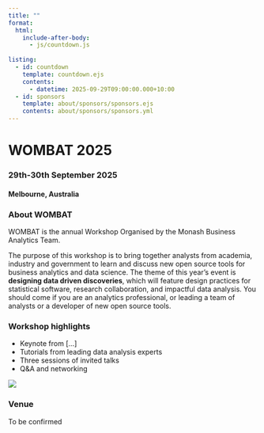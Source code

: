 ```yaml
---
title: ""
format:
  html:
    include-after-body:
      - js/countdown.js
      
listing:
  - id: countdown
    template: countdown.ejs
    contents: 
      - datetime: 2025-09-29T09:00:00.000+10:00
  - id: sponsors
    template: about/sponsors/sponsors.ejs
    contents: about/sponsors/sponsors.yml
---
```


::::::::: grid
::: {#banner .g-col-12}
# WOMBAT 2025

### 29th-30th September 2025 {style="max-width: fit-content; max-width: -moz-fit-content;"}

#### Melbourne, Australia
:::


::: {#countdown .g-col-12}
:::

::: {.g-col-6 .text_block}
### About WOMBAT

WOMBAT is the annual Workshop Organised by the Monash Business Analytics Team.

The purpose of this workshop is to bring together analysts from academia, industry and government to learn and discuss new open source tools for business analytics and data science. The theme of this year's event is **designing data driven discoveries**, which will feature design practices for statistical software, research collaboration, and impactful data analysis. You should come if you are an analytics professional, or leading a team of analysts or a developer of new open source tools. 

### Workshop highlights

* Keynote from [...]
* Tutorials from leading data analysis experts
* Three sessions of invited talks
* Q&A and networking
:::

::: {.g-col-6 .img_margin}
![](/img/wombat-icon.png){.img_block}
:::

::: {.g-col-12 .full_text_block}
### Venue

To be confirmed
:::

::: {#sponsors .g-col-12}
:::
:::::::::
